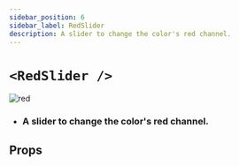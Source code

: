 ```yaml
---
sidebar_position: 6
sidebar_label: RedSlider
description: A slider to change the color's red channel.
---
```


# `<RedSlider />`

![red](../../../images/red.png)

- ### A slider to change the color's red channel.

## Props


<SliderProps />
